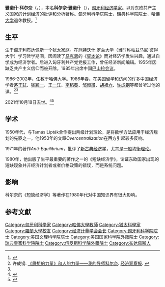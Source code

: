 '''雅诺什·科尔奈'''（{{lang-en|János Kornai}}，{{bd|1928年|1月21日|2021年|10月18日|catIdx=Kornai}}），本名'''科尔奈·雅诺什'''（{{lang-hu|Kornai János}}），[[匈牙利|匈牙利]][[经济学家|经济学家]]。以对东欧共产主义国家的计划经济的批评和分析著称。[[匈牙利科学院|匈牙利科学院]]院士，[[瑞典科学院|瑞典科学院]]院士，[[哈佛大学|哈佛大学]]退休教授。<ref name=":0">{{Cite web|title=著名经济学家科尔奈逝世 曾提出短缺经济学|url=http://economy.caixin.com/2021-10-19/101788510.html|access-date=2021-10-19|author=张兰太|date=2021-10-19|work=[[财新网|财新网]]|archive-date=2021-12-17|archive-url=https://web.archive.org/web/20211217041932/https://economy.caixin.com/2021-10-19/101788510.html|dead-url=no}}</ref>

==生平==
生于匈牙利[[布达佩斯|布达佩斯]]一个犹太家庭。在[[厄特沃什·罗兰大学|厄特沃什·罗兰大学]]（当时称帕兹马尼·彼得大学）学习哲学期间，因阅读了[[卡尔·马克思|马克思]]的《[[资本论|资本论]]》而对经济学发生兴趣，通过自学成为经济学者。后进入匈牙利共产党党报{{le|自由人民报|Szabad Nép}}工作，曾任经济新闻编辑。1955年因缺乏共产主义信仰而被开除。1985年出席中国[[巴山轮会议|巴山轮会议]]。

1986-2002年，任教于哈佛大学。1986年春，在美国留学和访问的许多中国经济学者[[茅于轼|茅于轼]]、[[钱颖一|钱颖一]]、[[王一江|王一江]]、[[李稻葵|李稻葵]]、[[邹恒甫|邹恒甫]]、[[胡祖六|胡祖六]]、[[许成钢|许成钢]]等都曾听过他的课。<ref>许成钢. [http://www.eeo.com.cn/bookreview/bjtj/2010/08/12/178063.shtml 《思想的力量》和人的力量——我的导师科尔奈]. [[经济观察报|经济观察报]]. {{webarchive|url=https://web.archive.org/web/20101023101642/http://www.eeo.com.cn/bookreview/bjtj/2010/08/12/178063.shtml|date=2010-10-23}}</ref><ref name=":0" />

2021年10月18日去世。<ref>{{Cite web|title=Elhunyt Kornai János közgazdász|url=https://hvg.hu/itthon/20211018_Elhunyt_Kornai_Janos_kozgazdasz|access-date=2021-10-19|date=2021-10-18|last=|first=|work=hvg.hu|publisher={{tsl|en|Heti Világgazdaság|世界经济周刊|世界经济周刊}}|language=hu|archive-date=2021-11-08|archive-url=https://web.archive.org/web/20211108085546/https://hvg.hu/itthon/20211018_Elhunyt_Kornai_Janos_kozgazdasz|dead-url=no}}</ref><ref>{{Cite web|title=外媒：匈牙利经济学家科尔奈去世，享年93岁|url=https://www.thepaper.cn/newsDetail_forward_14967643|access-date=2021-10-19|author=蒋梦莹|date=2021-10-19|work=[[澎湃新闻|澎湃新闻]]|archive-date=2021-10-19|archive-url=https://web.archive.org/web/20211019174743/https://www.thepaper.cn/newsDetail_forward_14967643|dead-url=no}}</ref>

==学术==
1950年代，与Tamás Lipták合作提出两级计划理论，是将数学方法应用于经济规划的先驱之一。他1953年的文章''Overcentralization''在西方引起较多反响。

1971年的著作''Anti-Equilibrium''，批评了[[新古典经济学|新古典经济学]]，尤其是[[一般均衡理论|一般均衡理论]]。

1980年，他出版了生平最重要的著作之一的《短缺经济学》，论证东欧国家出现的短缺现象并非经济计划者或者价格政策的错误，而是系统问题。

==影响==
科尔奈的《短缺经济学》等著作在1980年代对中国知识界有很大影响。
==参考文獻==
<references/>

{{经济计量学会会长}}
{{欧洲经济学会会长}}
{{Authority control}}
{{DEFAULTSORT:Kornai, Janos}}
[[Category:匈牙利科學家|Category:匈牙利科學家]]
[[Category:哈佛大學教師|Category:哈佛大學教師]]
[[Category:猶太科學家|Category:猶太科學家]]
[[Category:羅蘭大學校友|Category:羅蘭大學校友]]
[[Category:经济计量学会会长|Category:经济计量学会会长]]
[[Category:匈牙利科学院院士|Category:匈牙利科学院院士]]
[[Category:美国文理科学院院士|Category:美国文理科学院院士]]
[[Category:美国国家科学院外籍院士|Category:美国国家科学院外籍院士]]
[[Category:瑞典皇家科学院院士|Category:瑞典皇家科学院院士]]
[[Category:俄罗斯科学院外籍院士|Category:俄罗斯科学院外籍院士]]
[[Category:布达佩斯人|Category:布达佩斯人]]